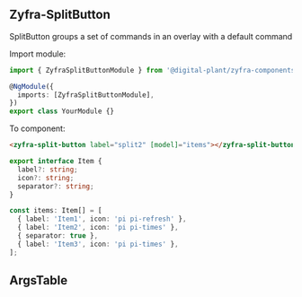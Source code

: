 
## Zyfra-SplitButton

<Subtitle>SplitButton groups a set of commands in an overlay with a default command</Subtitle>

Import module:

```typescript
import { ZyfraSplitButtonModule } from '@digital-plant/zyfra-components';

@NgModule({
  imports: [ZyfraSplitButtonModule],
})
export class YourModule {}
```

To component:

```html
<zyfra-split-button label="split2" [model]="items"></zyfra-split-button>
```

```typescript
export interface Item {
  label?: string;
  icon?: string;
  separator?: string;
}

const items: Item[] = [
  { label: 'Item1', icon: 'pi pi-refresh' },
  { label: 'Item2', icon: 'pi pi-times' },
  { separator: true },
  { label: 'Item3', icon: 'pi pi-times' },
];
```

## ArgsTable

<ArgsTable of={ZyfraSplitButtonComponent} />
